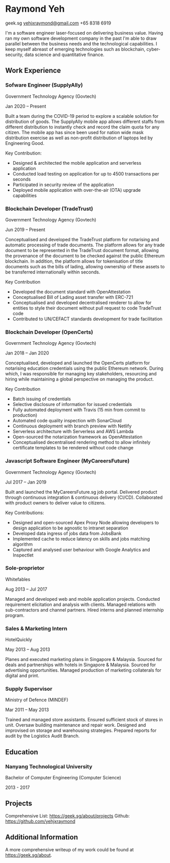 
# Raymond Yeh

<i class="fas fa-globe-asia"></i> geek.sg
<i class="far fa-envelope"></i> yehjxraymond@gmail.com
<i class="fas fa-phone"></i> +65 8318 6919

I'm a software engineer laser-focused on delivering business value. Having ran my own software development company in the past I'm able to draw parallel between the business needs and the technological capabilities. I keep myself abreast of emerging technologies such as blockchain, cyber-security, data science and quantitative finance.

## Work Experience

### Sofware Engineer (SupplyAlly)

Government Technology Agency (Govtech)

Jan 2020 – Present

Built a team during the COVID-19 period to explore a scalable solution for distribution of goods. The SupplyAlly mobile app allows different staffs from different distribution to instantly check and record the claim quota for any citizen. The mobile app has since been used for nation wide mask distribution exercise as well as non-profit distribution of laptops led by Engineering Good.

Key Contribution:

- Designed & architected the mobile application and serverless application
- Conducted load testing on application for up to 4500 transactions per seconds
- Participated in security review of the application
- Deployed mobile application with over-the-air (OTA) upgrade capabilities

### Blockchain Developer (TradeTrust)

Government Technology Agency (Govtech)

Jun 2019 – Present

Conceptualised and developed the TradeTrust platform for notarising and automatic processing of trade documents. The platform allows for any trade document to be represented in the TradeTrust document format, allowing the provenance of the document to be checked against the public Ethereum blockchain. In addition, the platform allows for tokenisation of title documents such as the bills of lading, allowing ownership of these assets to be transferred internationally within seconds.

Key Contribution

- Developed the document standard with OpenAttestation
- Conceptualised Bill of Lading asset transfer with ERC-721
- Conceptualised and developed decentralised renderer to allow for entities to style their document without pull request to code TradeTrust code
- Contributed to UN/CEFACT standards development for trade facilitation

### Blockchain Developer (OpenCerts)

Government Technology Agency (Govtech)

Jan 2018 – Jan 2020

Conceptualised, developed and launched the OpenCerts platform for notarising education credentials using the public Ethereum network. During which, I was responsible for managing key stakeholders, resourcing and hiring while maintaining a global perspective on managing the product.

Key Contribution

- Batch issuing of credentials
- Selective disclosure of information for issued credentials
- Fully automated deployment with Travis (15 min from commit to production)
- Automated code quality inspection with SonarCloud
- Continuous deployment with branch preview with Netlify
- Serverless architecture with Serverless and AWS Lambda
- Open-sourced the notarization framework as OpenAttestation
- Conceptualised decentralised rendering method to allow infinitely certificate templates to be rendered without code change

### Javascript Software Engineer (MyCareersFuture)

Government Technology Agency (Govtech)

Jul 2017 – Jan 2019

Built and launched the MyCareersFuture.sg job portal. Delivered product through continuous integration & continuous delivery (CI/CD). Collaborated with product owners to deliver value to citizens.

Key Contributions:

- Designed and open-sourced Apex Proxy Node allowing developers to design application to be agnostic to intranet separation
- Developed data ingress of jobs data from JobsBank
- Implemented cache to reduce latency on skills and jobs matching algorithm
- Captured and analysed user behaviour with Google Analytics and Inspectlet

### Sole-proprietor

Whitefables

Aug 2013 – Jul 2017

Managed and developed web and mobile application projects.
Conducted requirement elicitation and analysis with clients.
Managed relations with sub-contractors and channel partners.
Hired interns and planned internship program.

### Sales & Marketing Intern

HotelQuickly

May 2013 – Aug 2013

Planes and executed marketing plans in Singapore & Malaysia.
Sourced for deals and partnerships with hotels in Singapore & Malaysia.
Sourced for advertising opportunities.
Managed production of marketing collaterals for digital and print.

### Supply Supervisor

Ministry of Defence (MINDEF)

Mar 2011 – May 2013

Trained and managed store assistants.
Ensured sufficient stock of stores in unit.
Oversaw building maintenance and repair work.
Designed and improvised on storage and warehousing strategies.
Prepared reports for audit by the Logistics Audit Branch.

## Education

### Nanyang Technological University

Bachelor of Computer Engineering (Computer Science)

2013 - 2017

## Projects

Comprehensive List: https://geek.sg/about/projects
Github: https://github.com/yehjxraymond

## Additional Information

A more comprehensive writeup of my work could be found at https://geek.sg/about.

